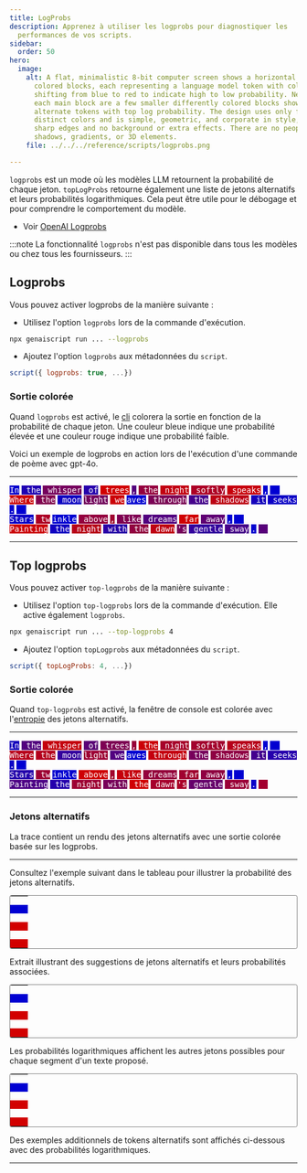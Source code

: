 ```yaml
---
title: LogProbs
description: Apprenez à utiliser les logprobs pour diagnostiquer les
  performances de vos scripts.
sidebar:
  order: 50
hero:
  image:
    alt: A flat, minimalistic 8-bit computer screen shows a horizontal row of
      colored blocks, each representing a language model token with colors
      shifting from blue to red to indicate high to low probability. Next to
      each main block are a few smaller differently colored blocks showing
      alternate tokens with top log probability. The design uses only five
      distinct colors and is simple, geometric, and corporate in style, with
      sharp edges and no background or extra effects. There are no people, text,
      shadows, gradients, or 3D elements.
    file: ../../../reference/scripts/logprobs.png

---
```


`logprobs` est un mode où les modèles LLM retournent la probabilité de chaque jeton. `topLogProbs` retourne également une liste de jetons alternatifs et leurs probabilités logarithmiques. Cela peut être utile pour le débogage et pour comprendre le comportement du modèle.

* Voir [OpenAI Logprobs](https://cookbook.openai.com/examples/using_logprobs)

:::note
La fonctionnalité `logprobs` n'est pas disponible dans tous les modèles ou chez tous les fournisseurs.
:::

## Logprobs

Vous pouvez activer logprobs de la manière suivante :

* Utilisez l'option `logprobs` lors de la commande d'exécution.

```sh
npx genaiscript run ... --logprobs
```

* Ajoutez l'option `logprobs` aux métadonnées du `script`.

```js "logprobs: true"
script({ logprobs: true, ...})
```

### Sortie colorée

Quand `logprobs` est activé, le [cli](../../../reference/reference/cli/) colorera la sortie en fonction de la probabilité de chaque jeton. Une couleur bleue indique une probabilité élevée et une couleur rouge indique une probabilité faible.

Voici un exemple de logprobs en action lors de l'exécution d'une commande de poème avec gpt-4o.

***

<span class="logprobs" title="97.7% (-0.02)" style="background: rgb(5, 0, 205); color: white; white-space: pre; font-family: monospace;">In</span>
<span class="logprobs" title="85.29% (-0.16)" style="background: rgb(31, 0, 179); color: white; white-space: pre; font-family: monospace;"> the</span>
<span class="logprobs" title="44.3% (-0.81)" style="background: rgb(117, 0, 93); color: white; white-space: pre; font-family: monospace;"> whisper</span>
<span class="logprobs" title="81.76% (-0.2)" style="background: rgb(38, 0, 172); color: white; white-space: pre; font-family: monospace;"> of</span>
<span class="logprobs" title="0.26% (-5.95)" style="background: rgb(209, 0, 1); color: white; white-space: pre; font-family: monospace;"> trees</span>
<span class="logprobs" title="59.33% (-0.52)" style="background: rgb(85, 0, 125); color: white; white-space: pre; font-family: monospace;">,</span>
<span class="logprobs" title="29.64% (-1.22)" style="background: rgb(148, 0, 62); color: white; white-space: pre; font-family: monospace;"> the</span>
<span class="logprobs" title="7.45% (-2.6)" style="background: rgb(194, 0, 16); color: white; white-space: pre; font-family: monospace;"> night</span>
<span class="logprobs" title="17.83% (-1.72)" style="background: rgb(173, 0, 37); color: white; white-space: pre; font-family: monospace;"> softly</span>
<span class="logprobs" title="5.07% (-2.98)" style="background: rgb(199, 0, 11); color: white; white-space: pre; font-family: monospace;"> speaks</span>
<span class="logprobs" title="99.99% (-0.0001)" style="background: rgb(0, 0, 210); color: white; white-space: pre; font-family: monospace;">,</span>
<span class="logprobs" title="99.85% (-0.002)" style="background: rgb(0, 0, 210); color: white; white-space: pre; font-family: monospace;">  <br /></span>
<span class="logprobs" title="2.93% (-3.53)" style="background: rgb(204, 0, 6); color: white; white-space: pre; font-family: monospace;">Where</span>
<span class="logprobs" title="37.93% (-0.97)" style="background: rgb(130, 0, 80); color: white; white-space: pre; font-family: monospace;"> the</span>
<span class="logprobs" title="92.55% (-0.08)" style="background: rgb(16, 0, 194); color: white; white-space: pre; font-family: monospace;"> moon</span>
<span class="logprobs" title="44.93% (-0.8)" style="background: rgb(116, 0, 94); color: white; white-space: pre; font-family: monospace;">light</span>
<span class="logprobs" title="2.67% (-3.62)" style="background: rgb(204, 0, 6); color: white; white-space: pre; font-family: monospace;"> we</span>
<span class="logprobs" title="99.93% (-0.001)" style="background: rgb(0, 0, 210); color: white; white-space: pre; font-family: monospace;">aves</span>
<span class="logprobs" title="41.06% (-0.89)" style="background: rgb(124, 0, 86); color: white; white-space: pre; font-family: monospace;"> through</span>
<span class="logprobs" title="66.47% (-0.41)" style="background: rgb(70, 0, 140); color: white; white-space: pre; font-family: monospace;"> the</span>
<span class="logprobs" title="9.79% (-2.32)" style="background: rgb(189, 0, 21); color: white; white-space: pre; font-family: monospace;"> shadows</span>
<span class="logprobs" title="89.55% (-0.11)" style="background: rgb(22, 0, 188); color: white; white-space: pre; font-family: monospace;"> it</span>
<span class="logprobs" title="94.19% (-0.06)" style="background: rgb(12, 0, 198); color: white; white-space: pre; font-family: monospace;"> seeks</span>
<span class="logprobs" title="98.88% (-0.01)" style="background: rgb(2, 0, 208); color: white; white-space: pre; font-family: monospace;">.</span>
<span class="logprobs" title="99.98% (-0.0002)" style="background: rgb(0, 0, 210); color: white; white-space: pre; font-family: monospace;">  <br /></span>
<span class="logprobs" title="94.53% (-0.06)" style="background: rgb(11, 0, 199); color: white; white-space: pre; font-family: monospace;">Stars</span>
<span class="logprobs" title="17.72% (-1.73)" style="background: rgb(173, 0, 37); color: white; white-space: pre; font-family: monospace;"> tw</span>
<span class="logprobs" title="99.84% (-0.002)" style="background: rgb(0, 0, 210); color: white; white-space: pre; font-family: monospace;">inkle</span>
<span class="logprobs" title="29.51% (-1.22)" style="background: rgb(148, 0, 62); color: white; white-space: pre; font-family: monospace;"> above</span>
<span class="logprobs" title="23.32% (-1.46)" style="background: rgb(161, 0, 49); color: white; white-space: pre; font-family: monospace;">,</span>
<span class="logprobs" title="38.94% (-0.94)" style="background: rgb(128, 0, 82); color: white; white-space: pre; font-family: monospace;"> like</span>
<span class="logprobs" title="60.77% (-0.5)" style="background: rgb(82, 0, 128); color: white; white-space: pre; font-family: monospace;"> dreams</span>
<span class="logprobs" title="0.65% (-5.04)" style="background: rgb(209, 0, 1); color: white; white-space: pre; font-family: monospace;"> far</span>
<span class="logprobs" title="54.58% (-0.61)" style="background: rgb(95, 0, 115); color: white; white-space: pre; font-family: monospace;"> away</span>
<span class="logprobs" title="99.98% (-0.0002)" style="background: rgb(0, 0, 210); color: white; white-space: pre; font-family: monospace;">,</span>
<span class="logprobs" title="99.97% (-0.0003)" style="background: rgb(0, 0, 210); color: white; white-space: pre; font-family: monospace;">  <br /></span>
<span class="logprobs" title="2.97% (-3.52)" style="background: rgb(204, 0, 6); color: white; white-space: pre; font-family: monospace;">Painting</span>
<span class="logprobs" title="92.42% (-0.08)" style="background: rgb(16, 0, 194); color: white; white-space: pre; font-family: monospace;"> the</span>
<span class="logprobs" title="12.22% (-2.1)" style="background: rgb(184, 0, 26); color: white; white-space: pre; font-family: monospace;"> night</span>
<span class="logprobs" title="79.99% (-0.22)" style="background: rgb(42, 0, 168); color: white; white-space: pre; font-family: monospace;"> with</span>
<span class="logprobs" title="30.31% (-1.19)" style="background: rgb(146, 0, 64); color: white; white-space: pre; font-family: monospace;"> the</span>
<span class="logprobs" title="9.13% (-2.39)" style="background: rgb(191, 0, 19); color: white; white-space: pre; font-family: monospace;"> dawn</span>
<span class="logprobs" title="43.62% (-0.83)" style="background: rgb(118, 0, 92); color: white; white-space: pre; font-family: monospace;">'s</span>
<span class="logprobs" title="75.24% (-0.28)" style="background: rgb(52, 0, 158); color: white; white-space: pre; font-family: monospace;"> gentle</span>
<span class="logprobs" title="65.6% (-0.42)" style="background: rgb(72, 0, 138); color: white; white-space: pre; font-family: monospace;"> sway</span>
<span class="logprobs" title="99.24% (-0.01)" style="background: rgb(2, 0, 208); color: white; white-space: pre; font-family: monospace;">.</span>
<span class="logprobs" title="58.2% (-0.54)" style="background: rgb(88, 0, 122); color: white; white-space: pre; font-family: monospace;">  </span>

***

## Top logprobs

Vous pouvez activer `top-logprobs` de la manière suivante :

* Utilisez l'option `top-logprobs` lors de la commande d'exécution. Elle active également `logprobs`.

```sh
npx genaiscript run ... --top-logprobs 4
```

* Ajoutez l'option `topLogprobs` aux métadonnées du `script`.

```js "logprobs: true"
script({ topLogProbs: 4, ...})
```

### Sortie colorée

Quand `top-logprobs` est activé, la fenêtre de console est colorée avec l'[entropie](https://people.math.harvard.edu/~ctm/home/text/others/shannon/entropy/entropy.pdf) des jetons alternatifs.

***

<span class="logprobs" title="0.1" style="background: rgb(21, 0, 189); color: white; white-space: pre; font-family: monospace;">In</span>
<span class="logprobs" title="0.4" style="background: rgb(83, 0, 127); color: white; white-space: pre; font-family: monospace;"> the</span>
<span class="logprobs" title="0.93" style="background: rgb(196, 0, 14); color: white; white-space: pre; font-family: monospace;"> whisper</span>
<span class="logprobs" title="0.43" style="background: rgb(91, 0, 119); color: white; white-space: pre; font-family: monospace;"> of</span>
<span class="logprobs" title="0.6" style="background: rgb(126, 0, 84); color: white; white-space: pre; font-family: monospace;"> trees</span>
<span class="logprobs" title="0.73" style="background: rgb(152, 0, 58); color: white; white-space: pre; font-family: monospace;">,</span>
<span class="logprobs" title="0.97" style="background: rgb(203, 0, 7); color: white; white-space: pre; font-family: monospace;"> the</span>
<span class="logprobs" title="0.8" style="background: rgb(167, 0, 43); color: white; white-space: pre; font-family: monospace;"> night</span>
<span class="logprobs" title="0.78" style="background: rgb(163, 0, 47); color: white; white-space: pre; font-family: monospace;"> softly</span>
<span class="logprobs" title="0.87" style="background: rgb(183, 0, 27); color: white; white-space: pre; font-family: monospace;"> speaks</span>
<span class="logprobs" title="0.001" style="background: rgb(0, 0, 210); color: white; white-space: pre; font-family: monospace;">,</span>
<span class="logprobs" title="0.01" style="background: rgb(2, 0, 208); color: white; white-space: pre; font-family: monospace;">  <br /></span>
<span class="logprobs" title="0.87" style="background: rgb(183, 0, 27); color: white; white-space: pre; font-family: monospace;">Where</span>
<span class="logprobs" title="0.86" style="background: rgb(180, 0, 30); color: white; white-space: pre; font-family: monospace;"> the</span>
<span class="logprobs" title="0.25" style="background: rgb(53, 0, 157); color: white; white-space: pre; font-family: monospace;"> moon</span>
<span class="logprobs" title="0.75" style="background: rgb(157, 0, 53); color: white; white-space: pre; font-family: monospace;">light</span>
<span class="logprobs" title="0.39" style="background: rgb(82, 0, 128); color: white; white-space: pre; font-family: monospace;"> we</span>
<span class="logprobs" title="0.01" style="background: rgb(1, 0, 209); color: white; white-space: pre; font-family: monospace;">aves</span>
<span class="logprobs" title="0.93" style="background: rgb(196, 0, 14); color: white; white-space: pre; font-family: monospace;"> through</span>
<span class="logprobs" title="0.57" style="background: rgb(119, 0, 91); color: white; white-space: pre; font-family: monospace;"> the</span>
<span class="logprobs" title="0.68" style="background: rgb(143, 0, 67); color: white; white-space: pre; font-family: monospace;"> shadows</span>
<span class="logprobs" title="0.32" style="background: rgb(68, 0, 142); color: white; white-space: pre; font-family: monospace;"> it</span>
<span class="logprobs" title="0.18" style="background: rgb(38, 0, 172); color: white; white-space: pre; font-family: monospace;"> seeks</span>
<span class="logprobs" title="0.06" style="background: rgb(12, 0, 198); color: white; white-space: pre; font-family: monospace;">.</span>
<span class="logprobs" title="0.002" style="background: rgb(0, 0, 210); color: white; white-space: pre; font-family: monospace;">  <br /></span>
<span class="logprobs" title="0.18" style="background: rgb(38, 0, 172); color: white; white-space: pre; font-family: monospace;">Stars</span>
<span class="logprobs" title="0.75" style="background: rgb(157, 0, 53); color: white; white-space: pre; font-family: monospace;"> tw</span>
<span class="logprobs" title="0.01" style="background: rgb(2, 0, 208); color: white; white-space: pre; font-family: monospace;">inkle</span>
<span class="logprobs" title="0.98" style="background: rgb(206, 0, 4); color: white; white-space: pre; font-family: monospace;"> above</span>
<span class="logprobs" title="0.78" style="background: rgb(163, 0, 47); color: white; white-space: pre; font-family: monospace;">,</span>
<span class="logprobs" title="0.94" style="background: rgb(197, 0, 13); color: white; white-space: pre; font-family: monospace;"> like</span>
<span class="logprobs" title="0.71" style="background: rgb(149, 0, 61); color: white; white-space: pre; font-family: monospace;"> dreams</span>
<span class="logprobs" title="0.77" style="background: rgb(161, 0, 49); color: white; white-space: pre; font-family: monospace;"> far</span>
<span class="logprobs" title="0.69" style="background: rgb(144, 0, 66); color: white; white-space: pre; font-family: monospace;"> away</span>
<span class="logprobs" title="0.002" style="background: rgb(0, 0, 210); color: white; white-space: pre; font-family: monospace;">,</span>
<span class="logprobs" title="0.003" style="background: rgb(1, 0, 209); color: white; white-space: pre; font-family: monospace;">  <br /></span>
<span class="logprobs" title="0.37" style="background: rgb(77, 0, 133); color: white; white-space: pre; font-family: monospace;">Painting</span>
<span class="logprobs" title="0.17" style="background: rgb(37, 0, 173); color: white; white-space: pre; font-family: monospace;"> the</span>
<span class="logprobs" title="0.75" style="background: rgb(158, 0, 52); color: white; white-space: pre; font-family: monospace;"> night</span>
<span class="logprobs" title="0.57" style="background: rgb(120, 0, 90); color: white; white-space: pre; font-family: monospace;"> with</span>
<span class="logprobs" title="0.99" style="background: rgb(208, 0, 2); color: white; white-space: pre; font-family: monospace;"> the</span>
<span class="logprobs" title="0.79" style="background: rgb(166, 0, 44); color: white; white-space: pre; font-family: monospace;"> dawn</span>
<span class="logprobs" title="0.81" style="background: rgb(170, 0, 40); color: white; white-space: pre; font-family: monospace;">'s</span>
<span class="logprobs" title="0.49" style="background: rgb(103, 0, 107); color: white; white-space: pre; font-family: monospace;"> gentle</span>
<span class="logprobs" title="0.73" style="background: rgb(154, 0, 56); color: white; white-space: pre; font-family: monospace;"> sway</span>
<span class="logprobs" title="0.04" style="background: rgb(9, 0, 201); color: white; white-space: pre; font-family: monospace;">.</span>
<span class="logprobs" title="0.78" style="background: rgb(163, 0, 47); color: white; white-space: pre; font-family: monospace;">  </span>

***

### Jetons alternatifs

La trace contient un rendu des jetons alternatifs avec une sortie colorée basée sur les logprobs.

***

Consultez l'exemple suivant dans le tableau pour illustrer la probabilité des jetons alternatifs.

<table class="toplogprobs" style="display: inline-block; padding: 0; margin: 0; border: solid 1px grey; border-radius: 0.2rem;">
  <tr>
    <td style="border: none; padding: 0;">
      <span class="logprobs" title="99.85% (-0.002)" style="background: rgb(0, 0, 210); color: white; white-space: pre; font-family: monospace;" />
    </td>
  </tr>

  <tr>
    <td style="border: none; padding: 0;">
      <span class="logprobs" title="0.15% (-6.5)" style="background: rgb(210, 0, 0); color: white; white-space: pre; font-family: monospace;" />
    </td>
  </tr>

  <tr>
    <td style="border: none; padding: 0;">
      <span class="logprobs" title="0.002% (-11)" style="background: rgb(210, 0, 0); color: white; white-space: pre; font-family: monospace;" />
    </td>
  </tr>
</table>

<br />

Extrait illustrant des suggestions de jetons alternatifs et leurs probabilités associées.

<table class="toplogprobs" style="display: inline-block; padding: 0; margin: 0; border: solid 1px grey; border-radius: 0.2rem;">
  <tr>
    <td style="border: none; padding: 0;">
      <span class="logprobs" title="99.98% (-0.0002)" style="background: rgb(0, 0, 210); color: white; white-space: pre; font-family: monospace;" />
    </td>
  </tr>

  <tr>
    <td style="border: none; padding: 0;">
      <span class="logprobs" title="0.02% (-8.63)" style="background: rgb(210, 0, 0); color: white; white-space: pre; font-family: monospace;" />
    </td>
  </tr>

  <tr>
    <td style="border: none; padding: 0;">
      <span class="logprobs" title="0.002% (-11)" style="background: rgb(210, 0, 0); color: white; white-space: pre; font-family: monospace;" />
    </td>
  </tr>
</table>

<br />

Les probabilités logarithmiques affichent les autres jetons possibles pour chaque segment d'un texte proposé.

<table class="toplogprobs" style="display: inline-block; padding: 0; margin: 0; border: solid 1px grey; border-radius: 0.2rem;">
  <tr>
    <td style="border: none; padding: 0;">
      <span class="logprobs" title="99.97% (-0.0003)" style="background: rgb(0, 0, 210); color: white; white-space: pre; font-family: monospace;" />
    </td>
  </tr>

  <tr>
    <td style="border: none; padding: 0;">
      <span class="logprobs" title="0.03% (-8.13)" style="background: rgb(210, 0, 0); color: white; white-space: pre; font-family: monospace;" />
    </td>
  </tr>

  <tr>
    <td style="border: none; padding: 0;">
      <span class="logprobs" title="0.001% (-11.13)" style="background: rgb(210, 0, 0); color: white; white-space: pre; font-family: monospace;" />
    </td>
  </tr>
</table>

<br />

Des exemples additionnels de tokens alternatifs sont affichés ci-dessous avec des probabilités logarithmiques.

***
